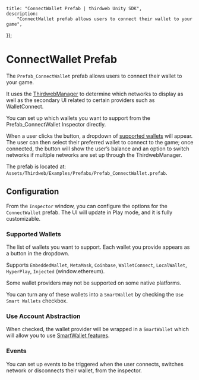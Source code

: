 
	title: "ConnectWallet Prefab | thirdweb Unity SDK",
	description:
		"ConnectWallet prefab allows users to connect their wallet to your game",
});

# ConnectWallet Prefab

The `Prefab_ConnectWallet` prefab allows users to connect their wallet to your game.

It uses the [ThirdwebManager](/unity/thirdwebmanager) to determine which networks to display as well as the secondary UI related to certain providers such as WalletConnect.

You can set up which wallets you want to support from the Prefab_ConnectWallet Inspector directly.

When a user clicks the button, a dropdown of [supported wallets](#supported-wallets) will appear. The user can then
select their preferred wallet to connect to the game; once connected, the button will show the user&rsquo;s balance and an option to
switch networks if multiple networks are set up through the ThirdwebManager.

The prefab is located at: `Assets/Thirdweb/Examples/Prefabs/Prefab_ConnectWallet.prefab`.

<DocImage src={connectWallet} />

## Configuration

From the `Inspector` window, you can configure the options for the `ConnectWallet` prefab. The UI will update in Play mode, and it is fully customizable.

<DocImage src={connectWalletInspector} />

### Supported Wallets

The list of wallets you want to support.
Each wallet you provide appears as a button in the dropdown.

Supports `EmbeddedWallet`, `MetaMask`, `Coinbase`, `WalletConnect`, `LocalWallet`, `HyperPlay`, `Injected` (window.ethereum).

Some wallet providers may not be supported on some native platforms.

You can turn any of these wallets into a `SmartWallet` by checking the `Use Smart Wallets` checkbox.

### Use Account Abstraction

When checked, the wallet provider will be wrapped in a `SmartWallet` which will allow you to use [SmartWallet features](/unity/wallets/providers/smart-wallet).

### Events

You can set up events to be triggered when the user connects, switches network or disconnects their wallet, from the inspector.
